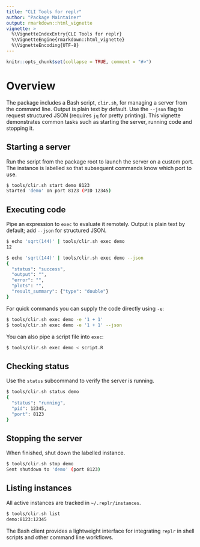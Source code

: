 ```yaml
---
title: "CLI Tools for replr"
author: "Package Maintainer"
output: rmarkdown::html_vignette
vignette: >
  %\VignetteIndexEntry{CLI Tools for replr}
  %\VignetteEngine{rmarkdown::html_vignette}
  %\VignetteEncoding{UTF-8}
---
```


```r
knitr::opts_chunk$set(collapse = TRUE, comment = "#>")
```

# Overview

The package includes a Bash script, `clir.sh`, for managing a server from the
command line. Output is plain text by default. Use the `--json` flag to request
structured JSON (requires `jq` for pretty printing). This vignette demonstrates
common tasks such as starting the server, running code and stopping it.

## Starting a server

Run the script from the package root to launch the server on a custom port. The instance is labelled so that subsequent commands know which port to use.

```bash
$ tools/clir.sh start demo 8123
Started 'demo' on port 8123 (PID 12345)
```

## Executing code

Pipe an expression to `exec` to evaluate it remotely. Output is plain text by default; add `--json` for structured JSON.

```bash
$ echo 'sqrt(144)' | tools/clir.sh exec demo
12

$ echo 'sqrt(144)' | tools/clir.sh exec demo --json
{
  "status": "success",
  "output": "",
  "error": "",
  "plots": "",
  "result_summary": {"type": "double"}
}
```

For quick commands you can supply the code directly using `-e`:

```bash
$ tools/clir.sh exec demo -e '1 + 1'
$ tools/clir.sh exec demo -e '1 + 1' --json
```

You can also pipe a script file into `exec`:

```bash
$ tools/clir.sh exec demo < script.R
```

## Checking status

Use the `status` subcommand to verify the server is running.

```bash
$ tools/clir.sh status demo
{
  "status": "running",
  "pid": 12345,
  "port": 8123
}
```

## Stopping the server

When finished, shut down the labelled instance.

```bash
$ tools/clir.sh stop demo
Sent shutdown to 'demo' (port 8123)
```

## Listing instances

All active instances are tracked in `~/.replr/instances`.

```bash
$ tools/clir.sh list
demo:8123:12345
```

The Bash client provides a lightweight interface for integrating `replr` in shell scripts and other command line workflows.
